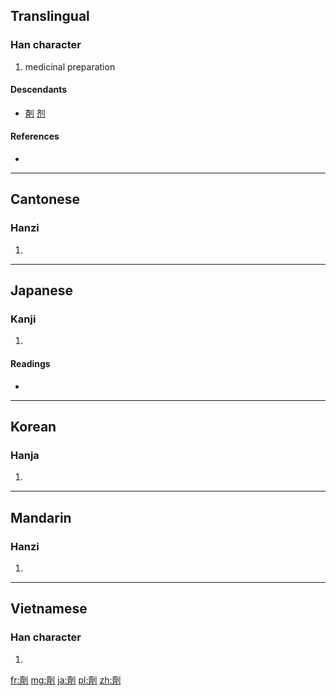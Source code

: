 {{also|剂|剤}}
==Translingual==
{{ja-forms|[[剤]]|[[剂]]|劑}}

===Han character===
{{Han char|rn=18|rad=刀|as=14|sn=16|four=0220<sub>0</sub>|canj=卜X中弓 (YXLN)}}

# medicinal preparation

====Descendants====
* [[剤]] [[剂]]

====References====
* {{Han ref|kx=0145.060|dkj=02241|dj=0326.110|hdz=10361.050|uh=5291|ud=21137|bh=BEAF|bd=48815}}

----

==Cantonese==

===Hanzi===
{{yue-hanzi|jyut=|y=jai1|sim=剂}}

# {{defn|Cantonese|sort=刀14}}

----

==Japanese==

===Kanji===
{{ja-kanji|grade=|rs=刀14}}

# {{defn|Japanese|sort=刀14}}

====Readings====
* {{ja-readings|on=[[ざい]] (zai), [[せい]] (sei), [[すい]] (sui)|kun=[[そろえる]] (soroeru)}}

----

==Korean==

===Hanja===
{{ko-hanja|hangeul=제|rv=je|mr=che}}

# {{defn|Korean|sort=刀14}}

----

==Mandarin==

===Hanzi===
{{cmn-hanzi|sim=剂|pin=[[jì]] ([[ji4]])|wg=chi<sup>4</sup>}}

# {{defn|Mandarin|sort=刀14}}

----

==Vietnamese==

===Han character===
{{vi-hantu|[[tễ]], [[xẻ]]|rs=刀14}}

# {{defn|Vietnamese|sort=刀14}}

[[fr:劑]]
[[mg:劑]]
[[ja:劑]]
[[pl:劑]]
[[zh:劑]]